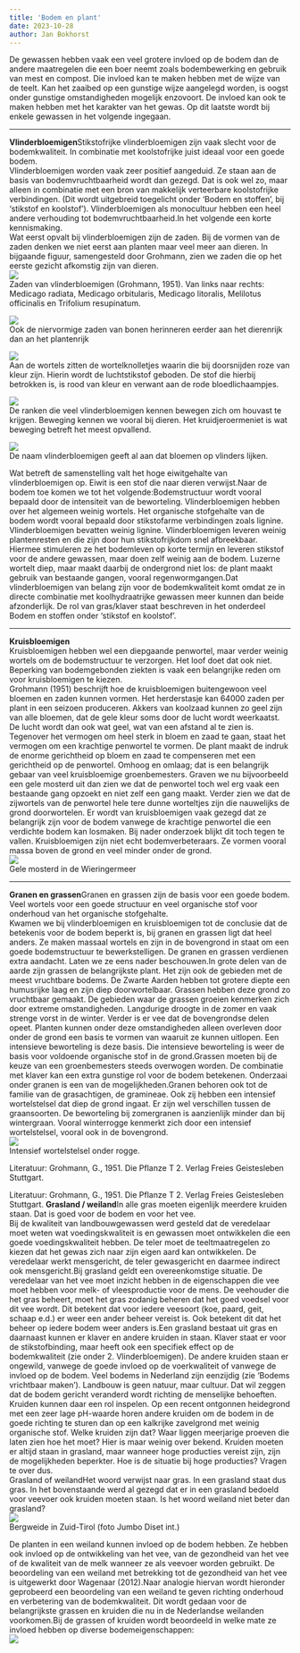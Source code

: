 ```yaml
---
title: 'Bodem en plant'
date: 2023-10-28
author: Jan Bokhorst
---
```



De gewassen hebben vaak een veel grotere invloed op de bodem dan de andere maatregelen die een boer neemt zoals bodembewerking en gebruik van mest en compost. Die invloed kan te maken hebben met de wijze van de teelt. Kan het zaaibed op een gunstige wijze aangelegd worden, is oogst onder gunstige omstandigheden mogelijk enzovoort. De invloed kan ook te maken hebben met het karakter van het gewas. Op dit laatste wordt bij enkele gewassen in het volgende ingegaan.


   

---


  
  
**Vlinderbloemigen**Stikstofrijke vlinderbloemigen zijn vaak slecht voor de bodemkwaliteit. In combinatie met koolstofrijke juist ideaal voor een goede bodem.  
Vlinderbloemigen worden vaak zeer positief aangeduid. Ze staan aan de basis van bodemvruchtbaarheid wordt dan gezegd. Dat is ook wel zo, maar alleen in combinatie met een bron van makkelijk verteerbare koolstofrijke verbindingen. (Dit wordt uitgebreid toegelicht onder 'Bodem en stoffen', bij 'stikstof en koolstof'). Vlinderbloemigen als monocultuur hebben een heel andere verhouding tot bodemvruchtbaarheid.In het volgende een korte kennismaking.  
Wat eerst opvalt bij vlinderbloemigen zijn de zaden. Bij de vormen van de zaden denken we niet eerst aan planten maar veel meer aan dieren. In bijgaande figuur, samengesteld door Grohmann, zien we zaden die op het eerste gezicht afkomstig zijn van dieren.   
![](../img/zaden-1920w.jpg)   
Zaden van vlinderbloemigen (Grohmann, 1951). Van links naar rechts: Medicago radiata, Medicago orbitularis, Medicago litoralis, Melilotus officinalis en Trifolium resupinatum.

 

  
![](../img/boontjes-1920w.jpg)   
Ook de niervormige zaden van bonen herinneren eerder aan het dierenrijk dan an het plantenrijk

 

  
![](../img/Strien%20wortelknolletjes-ef57fcaf-1920w.jpg)   
Aan de wortels zitten de wortelknolletjes waarin die bij doorsnijden roze van kleur zijn. Hierin wordt de luchtstikstof geboden. De stof die hierbij betrokken is, is rood van kleur en verwant aan de rode bloedlichaampjes.

 

  
![](../img/ranken-1920w.jpg)   
De ranken die veel vlinderbloemigen kennen bewegen zich om houvast te krijgen. Beweging kennen we vooral bij dieren. Het kruidjeroermeniet is wat beweging betreft het meest opvallend.

 

  
![](../img/lathyrus-1920w.jpg)   
De naam vlinderbloemigen geeft al aan dat bloemen op vlinders lijken.

 

Wat betreft de samenstelling valt het hoge eiwitgehalte van vlinderbloemigen op. Eiwit is een stof die naar dieren verwijst.Naar de bodem toe komen we tot het volgende:Bodemstructuur wordt vooral bepaald door de intensiteit van de beworteling. Vlinderbloemigen hebben over het algemeen weinig wortels. Het organische stofgehalte van de bodem wordt vooral bepaald door stikstofarme verbindingen zoals lignine. Vlinderbloemigen bevatten weinig lignine. Vlinderbloemigen leveren weinig plantenresten en die zijn door hun stikstofrijkdom snel afbreekbaar. Hiermee stimuleren ze het bodemleven op korte termijn en leveren stikstof voor de andere gewassen, maar doen zelf weinig aan de bodem. Luzerne wortelt diep, maar maakt daarbij de ondergrond niet los: de plant maakt gebruik van bestaande gangen, vooral regenwormgangen.Dat vlinderbloemigen van belang zijn voor de bodemkwaliteit komt omdat ze in directe combinatie met koolhydraatrijke gewassen meer kunnen dan beide afzonderlijk. De rol van gras/klaver staat beschreven in het onderdeel Bodem en stoffen onder 'stikstof en koolstof'. 

---


**Kruisbloemigen**  
Kruisbloemigen hebben wel een diepgaande penwortel, maar verder weinig wortels om de bodemstructuur te verzorgen. Het loof doet dat ook niet. Beperking van bodemgebonden ziekten is vaak een belangrijke reden om voor kruisbloemigen te kiezen.   
Grohmann (1951) beschrijft hoe de kruisbloemigen buitengewoon veel bloemen en zaden kunnen vormen. Het herderstasje kan 64000 zaden per plant in een seizoen produceren. Akkers van koolzaad kunnen zo geel zijn van alle bloemen, dat de gele kleur soms door de lucht wordt weerkaatst. De lucht wordt dan ook wat geel, wat van een afstand al te zien is. Tegenover het vermogen om heel sterk in bloem en zaad te gaan, staat het vermogen om een krachtige penwortel te vormen. De plant maakt de indruk de enorme gerichtheid op bloem en zaad te compenseren met een gerichtheid op de penwortel. Omhoog en omlaag; dat is een belangrijk gebaar van veel kruisbloemige groenbemesters. Graven we nu bijvoorbeeld een gele mosterd uit dan zien we dat de penwortel toch wel erg vaak een bestaande gang opzoekt en niet zelf een gang maakt. Verder zien we dat de zijwortels van de penwortel hele tere dunne worteltjes zijn die nauwelijks de grond doorwortelen. Er wordt van kruisbloemigen vaak gezegd dat ze belangrijk zijn voor de bodem vanwege de krachtige penwortel die een verdichte bodem kan losmaken. Bij nader onderzoek blijkt dit toch tegen te vallen. Kruisbloemigen zijn niet echt bodemverbeteraars. Ze vormen vooral massa boven de grond en veel minder onder de grond.   
![](../img/gelemosterd-Custom-8a80e899-1920w.jpg)   
Gele mosterd in de Wieringermeer

 

---


**Granen en grassen**Granen en grassen zijn de basis voor een goede bodem. Veel wortels voor een goede structuur en veel organische stof voor onderhoud van het organische stofgehalte.   
Kwamen we bij vlinderbloemigen en kruisbloemigen tot de conclusie dat de betekenis voor de bodem beperkt is, bij granen en grassen ligt dat heel anders. Ze maken massaal wortels en zijn in de bovengrond in staat om een goede bodemstructuur te bewerkstelligen. De granen en grassen verdienen extra aandacht. Laten we ze eens nader beschouwen.In grote delen van de aarde zijn grassen de belangrijkste plant. Het zijn ook de gebieden met de meest vruchtbare bodems. De Zwarte Aarden hebben tot grotere diepte een humusrijke laag en zijn diep doorwortelbaar. Grassen hebben deze grond zo vruchtbaar gemaakt. De gebieden waar de grassen groeien kenmerken zich door extreme omstandigheden. Langdurige droogte in de zomer en vaak strenge vorst in de winter. Verder is er vee dat de bovengrondse delen opeet. Planten kunnen onder deze omstandigheden alleen overleven door onder de grond een basis te vormen van waaruit ze kunnen uitlopen. Een intensieve beworteling is deze basis. Die intensieve beworteling is weer de basis voor voldoende organische stof in de grond.Grassen moeten bij de keuze van een groenbemesters steeds overwogen worden. De combinatie met klaver kan een extra gunstige rol voor de bodem betekenen. Onderzaai onder granen is een van de mogelijkheden.Granen behoren ook tot de familie van de grasachtigen, de gramineae. Ook zij hebben een intensief wortelstelsel dat diep de grond ingaat. Er zijn wel verschillen tussen de graansoorten. De beworteling bij zomergranen is aanzienlijk minder dan bij wintergraan. Vooral winterrogge kenmerkt zich door een intensief wortelstelsel, vooral ook in de bovengrond.   
![](../img/raaigr-rogge-Custom-1920w.JPG)   
Intensief wortelstelsel onder rogge.

  
Literatuur: Grohmann, G., 1951. Die Pflanze T 2. Verlag Freies Geistesleben Stuttgart.

  
  
 

Literatuur: Grohmann, G., 1951. Die Pflanze T 2. Verlag Freies Geistesleben Stuttgart. **Grasland / weiland**In alle gras moeten eigenlijk meerdere kruiden staan. Dat is goed voor de bodem en voor het vee.  
Bij de kwaliteit van landbouwgewassen werd gesteld dat de veredelaar moet weten wat voedingskwaliteit is en gewassen moet ontwikkelen die een goede voedingskwaliteit hebben. De teler moet de teeltmaatregelen zo kiezen dat het gewas zich naar zijn eigen aard kan ontwikkelen. De veredelaar werkt mensgericht, de teler gewasgericht en daarmee indirect ook mensgericht.Bij grasland geldt een overeenkomstige situatie. De veredelaar van het vee moet inzicht hebben in de eigenschappen die vee moet hebben voor melk- of vleesproductie voor de mens. De veehouder die het gras beheert, moet het gras zodanig beheren dat het goed voedsel voor dit vee wordt. Dit betekent dat voor iedere veesoort (koe, paard, geit, schaap e.d.) er weer een ander beheer vereist is. Ook betekent dit dat het beheer op iedere bodem weer anders is.Een grasland bestaat uit gras en daarnaast kunnen er klaver en andere kruiden in staan. Klaver staat er voor de stikstofbinding, maar heeft ook een specifiek effect op de bodemkwaliteit (zie onder 2. Vlinderbloemigen). De andere kruiden staan er ongewild, vanwege de goede invloed op de voerkwaliteit of vanwege de invloed op de bodem. Veel bodems in Nederland zijn eenzijdig (zie 'Bodems vrichtbaar maken'). Landbouw is geen natuur, maar cultuur. Dat wil zeggen dat de bodem gericht veranderd wordt richting de menselijke behoeften. Kruiden kunnen daar een rol inspelen. Op een recent ontgonnen heidegrond met een zeer lage pH-waarde horen andere kruiden om de bodem in de goede richting te sturen dan op een kalkrijke zavelgrond met weinig organische stof. Welke kruiden zijn dat? Waar liggen meerjarige proeven die laten zien hoe het moet? Hier is maar weinig over bekend. Kruiden moeten er altijd staan in grasland, maar wanneer hoge producties vereist zijn, zijn de mogelijkheden beperkter. Hoe is de situatie bij hoge producties? Vragen te over dus.  
Grasland of weilandHet woord verwijst naar gras. In een grasland staat dus gras. In het bovenstaande werd al gezegd dat er in een grasland bedoeld voor veevoer ook kruiden moeten staan. Is het woord weiland niet beter dan grasland?   
![](../img/grasland-Custom-1920w.JPG)   
Bergweide in Zuid-Tirol (foto Jumbo Diset int.)

 

De planten in een weiland kunnen invloed op de bodem hebben. Ze hebben ook invloed op de ontwikkeling van het vee, van de gezondheid van het vee of de kwaliteit van de melk wanneer ze als veevoer worden gebruikt. De beoordeling van een weiland met betrekking tot de gezondheid van het vee is uitgewerkt door Wagenaar (2012).Naar analogie hiervan wordt hieronder geprobeerd een beoordeling van een weiland te geven richting onderhoud en verbetering van de bodemkwaliteit. Dit wordt gedaan voor de belangrijkste grassen en kruiden die nu in de Nederlandse weilanden voorkomen.Bij de grassen of kruiden wordt beoordeeld in welke mate ze invloed hebben op diverse bodemeigenschappen:   
![](../img/grasenbodem-1920w.jpg)     





